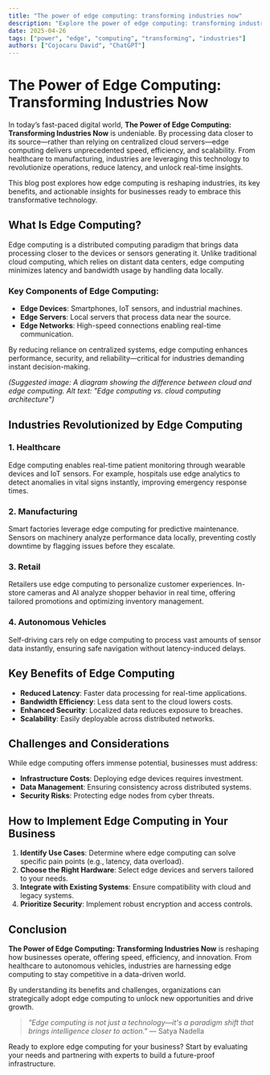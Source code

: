 ```yaml
---
title: "The power of edge computing: transforming industries now"
description: "Explore the power of edge computing: transforming industries now in this detailed guide, offering insights, strategies, and practical tips to enhance your understanding and application of the topic."
date: 2025-04-26
tags: ["power", "edge", "computing", "transforming", "industries"]
authors: ["Cojocaru David", "ChatGPT"]
---
```


# The Power of Edge Computing: Transforming Industries Now  

In today’s fast-paced digital world, **The Power of Edge Computing: Transforming Industries Now** is undeniable. By processing data closer to its source—rather than relying on centralized cloud servers—edge computing delivers unprecedented speed, efficiency, and scalability. From healthcare to manufacturing, industries are leveraging this technology to revolutionize operations, reduce latency, and unlock real-time insights.  

This blog post explores how edge computing is reshaping industries, its key benefits, and actionable insights for businesses ready to embrace this transformative technology.  

## What Is Edge Computing?  

Edge computing is a distributed computing paradigm that brings data processing closer to the devices or sensors generating it. Unlike traditional cloud computing, which relies on distant data centers, edge computing minimizes latency and bandwidth usage by handling data locally.  

### Key Components of Edge Computing:  
- **Edge Devices**: Smartphones, IoT sensors, and industrial machines.  
- **Edge Servers**: Local servers that process data near the source.  
- **Edge Networks**: High-speed connections enabling real-time communication.  

By reducing reliance on centralized systems, edge computing enhances performance, security, and reliability—critical for industries demanding instant decision-making.  

*(Suggested image: A diagram showing the difference between cloud and edge computing. Alt text: "Edge computing vs. cloud computing architecture")*  

## Industries Revolutionized by Edge Computing  

### 1. Healthcare  
Edge computing enables real-time patient monitoring through wearable devices and IoT sensors. For example, hospitals use edge analytics to detect anomalies in vital signs instantly, improving emergency response times.  

### 2. Manufacturing  
Smart factories leverage edge computing for predictive maintenance. Sensors on machinery analyze performance data locally, preventing costly downtime by flagging issues before they escalate.  

### 3. Retail  
Retailers use edge computing to personalize customer experiences. In-store cameras and AI analyze shopper behavior in real time, offering tailored promotions and optimizing inventory management.  

### 4. Autonomous Vehicles  
Self-driving cars rely on edge computing to process vast amounts of sensor data instantly, ensuring safe navigation without latency-induced delays.  

## Key Benefits of Edge Computing  

- **Reduced Latency**: Faster data processing for real-time applications.  
- **Bandwidth Efficiency**: Less data sent to the cloud lowers costs.  
- **Enhanced Security**: Localized data reduces exposure to breaches.  
- **Scalability**: Easily deployable across distributed networks.  

## Challenges and Considerations  

While edge computing offers immense potential, businesses must address:  
- **Infrastructure Costs**: Deploying edge devices requires investment.  
- **Data Management**: Ensuring consistency across distributed systems.  
- **Security Risks**: Protecting edge nodes from cyber threats.  

## How to Implement Edge Computing in Your Business  

1. **Identify Use Cases**: Determine where edge computing can solve specific pain points (e.g., latency, data overload).  
2. **Choose the Right Hardware**: Select edge devices and servers tailored to your needs.  
3. **Integrate with Existing Systems**: Ensure compatibility with cloud and legacy systems.  
4. **Prioritize Security**: Implement robust encryption and access controls.  

## Conclusion  

**The Power of Edge Computing: Transforming Industries Now** is reshaping how businesses operate, offering speed, efficiency, and innovation. From healthcare to autonomous vehicles, industries are harnessing edge computing to stay competitive in a data-driven world.  

By understanding its benefits and challenges, organizations can strategically adopt edge computing to unlock new opportunities and drive growth.  

> *"Edge computing is not just a technology—it's a paradigm shift that brings intelligence closer to action."* — Satya Nadella  

Ready to explore edge computing for your business? Start by evaluating your needs and partnering with experts to build a future-proof infrastructure.
